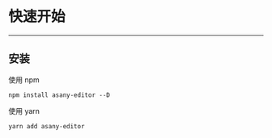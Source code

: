 
<Meta title="综述/快速开始" />

# 快速开始
---

## 安装

使用 npm 
```
npm install asany-editor --D
```

使用 yarn
```
yarn add asany-editor
```